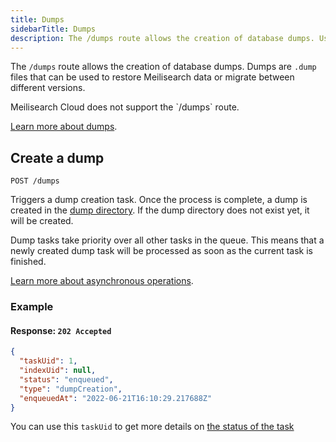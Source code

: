 ```yaml
---
title: Dumps
sidebarTitle: Dumps
description: The /dumps route allows the creation of database dumps. Use dumps to migrate Meilisearch to a new version.
---
```


The `/dumps` route allows the creation of database dumps. Dumps are `.dump` files that can be used to restore Meilisearch data or migrate between different versions.

<Warning>
Meilisearch Cloud does not support the `/dumps` route.
</Warning>

[Learn more about dumps](/learn/advanced/dumps).

## Create a dump

```http
POST /dumps
```

Triggers a dump creation task. Once the process is complete, a dump is created in the [dump directory](/learn/self_hosted/configure_meilisearch_at_launch#dump-directory). If the dump directory does not exist yet, it will be created.

Dump tasks take priority over all other tasks in the queue. This means that a newly created dump task will be processed as soon as the current task is finished.

[Learn more about asynchronous operations](/learn/async/asynchronous_operations).

### Example

<CodeSamples id="post_dump_1" />

#### Response: `202 Accepted`

```json
{
  "taskUid": 1,
  "indexUid": null,
  "status": "enqueued",
  "type": "dumpCreation",
  "enqueuedAt": "2022-06-21T16:10:29.217688Z"
}
```

You can use this `taskUid` to get more details on [the status of the task](/reference/api/tasks#get-one-task)
